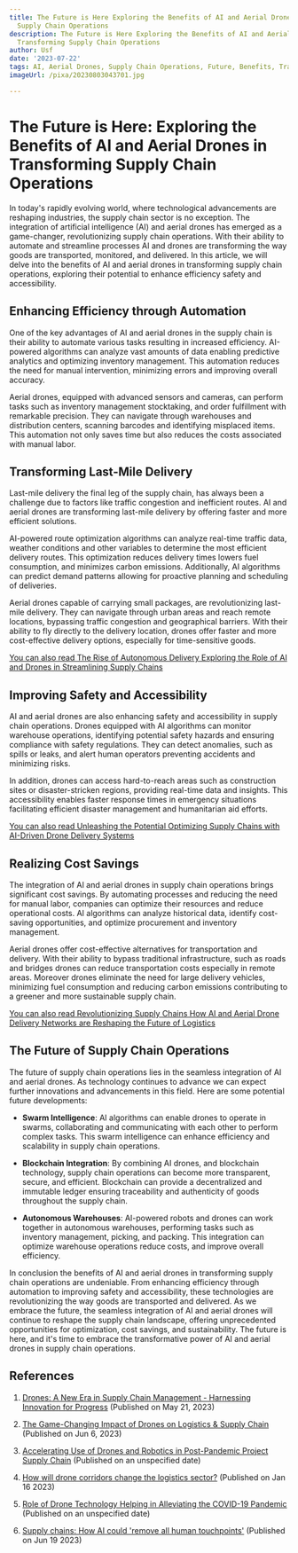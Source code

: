 ```yaml
---
title: The Future is Here Exploring the Benefits of AI and Aerial Drones in Transforming
  Supply Chain Operations
description: The Future is Here Exploring the Benefits of AI and Aerial Drones in
  Transforming Supply Chain Operations
author: Usf
date: '2023-07-22'
tags: AI, Aerial Drones, Supply Chain Operations, Future, Benefits, Transforming
imageUrl: /pixa/20230803043701.jpg

---
```

#  The  Future is Here: Exploring  the Benefits of AI and Aerial Drones in Transforming Supply Chain Operations

In today's rapidly evolving world, where technological advancements are reshaping industries,  the supply chain sector is  no exception. The integration of artificial intelligence (AI) and aerial drones  has emerged  as a  game-changer, revolutionizing supply chain operations. With their ability to automate and  streamline  processes AI and drones are transforming the  way goods are transported, monitored, and delivered. In this article, we will delve into the benefits of AI and aerial drones in transforming supply chain operations, exploring their potential to enhance efficiency safety  and  accessibility.

## Enhancing Efficiency through  Automation

One of the key  advantages of  AI and aerial drones  in the supply chain is  their ability to automate  various tasks resulting in increased efficiency. AI-powered algorithms can analyze vast amounts of data enabling predictive analytics  and optimizing inventory management. This automation  reduces the need for manual intervention, minimizing errors and improving overall accuracy.

Aerial drones, equipped with advanced sensors and  cameras, can perform tasks such as inventory management stocktaking, and order fulfillment with remarkable precision. They can navigate through warehouses and distribution centers, scanning barcodes and  identifying misplaced items. This automation not only saves time but also reduces the costs associated with  manual labor.

## Transforming  Last-Mile Delivery

Last-mile delivery the final leg of the supply chain,  has always been  a challenge due to factors like traffic congestion and inefficient routes. AI and aerial drones are transforming last-mile delivery by offering faster and more efficient solutions.

AI-powered route optimization algorithms can analyze real-time traffic data, weather conditions and other variables to determine the most efficient delivery routes. This optimization reduces delivery times lowers fuel consumption, and  minimizes carbon emissions.  Additionally,  AI algorithms can predict demand patterns allowing for proactive planning  and scheduling of deliveries.

Aerial  drones capable of carrying small packages, are revolutionizing last-mile delivery. They can navigate through urban areas and reach remote locations, bypassing  traffic congestion and geographical barriers. With their ability  to fly  directly to the delivery location,  drones offer faster and more cost-effective delivery options, especially for time-sensitive goods.

[You can also read The Rise of Autonomous Delivery Exploring the Role of AI and Drones  in Streamlining Supply  Chains](The%20Rise%20of%20Autonomous%20Delivery%20Exploring%20the%20Role%20of%20AI%20and%20Drones%20in%20Streamlining%20Supply%20Chains)


## Improving  Safety and Accessibility

AI and  aerial drones are also enhancing safety and accessibility in supply  chain operations. Drones equipped with AI algorithms can monitor warehouse operations, identifying potential safety  hazards and ensuring compliance with safety regulations. They can detect  anomalies, such as spills  or leaks, and alert human operators preventing accidents and minimizing risks.

In addition, drones can access hard-to-reach areas such as construction sites or disaster-stricken regions, providing  real-time data and  insights. This accessibility enables faster response times in emergency situations facilitating efficient disaster management and humanitarian aid efforts.

[You can  also read Unleashing the Potential Optimizing Supply Chains with AI-Driven Drone Delivery Systems](Unleashing%20the%20Potential%20Optimizing%20Supply%20Chains%20with%20AI-Driven%20Drone%20Delivery%20Systems)


##  Realizing Cost Savings

The integration of AI and aerial drones in supply chain operations brings significant cost savings. By automating  processes and reducing the  need for manual labor, companies can  optimize  their resources  and reduce operational costs. AI  algorithms  can  analyze historical data, identify cost-saving  opportunities, and optimize procurement and inventory management.

Aerial drones offer cost-effective alternatives for transportation and delivery. With their ability to bypass traditional infrastructure, such as roads and bridges drones can reduce transportation costs especially in remote areas. Moreover drones eliminate the need for large delivery vehicles, minimizing fuel consumption and reducing carbon emissions contributing to  a  greener and more  sustainable supply chain.

[You can also read Revolutionizing Supply Chains How AI and Aerial Drone  Delivery Networks are Reshaping the Future of Logistics](Revolutionizing%20Supply%20Chains%20How%20AI%20and%20Aerial%20Drone%20Delivery%20Networks%20are%20Reshaping%20the%20Future%20of%20Logistics)


## The Future of Supply Chain Operations

The  future of supply chain operations lies in the seamless integration of AI and aerial drones. As technology continues  to advance we can expect further innovations and advancements in this field. Here are some potential future  developments:

- **Swarm  Intelligence**: AI algorithms can enable  drones to operate in swarms, collaborating  and communicating with each other to perform  complex  tasks. This swarm intelligence can enhance efficiency and scalability in supply chain operations.

- **Blockchain Integration**: By combining AI drones, and blockchain technology, supply chain  operations can become  more transparent, secure, and efficient. Blockchain can provide a decentralized and immutable ledger ensuring traceability and authenticity of goods throughout the supply chain.

- **Autonomous Warehouses**: AI-powered robots and drones can work together in autonomous warehouses, performing tasks such as inventory management, picking, and packing. This integration can optimize warehouse operations reduce costs, and improve overall  efficiency.

In conclusion the benefits of AI and aerial drones in transforming  supply chain operations are undeniable. From  enhancing efficiency through automation  to improving safety  and accessibility, these  technologies are revolutionizing the way goods are transported and delivered. As  we  embrace the future, the seamless integration of AI and aerial drones will continue  to reshape the supply chain landscape, offering unprecedented opportunities for optimization, cost savings, and sustainability.  The future is here, and it's time to embrace the transformative power of AI and  aerial drones in supply chain operations.

##  References

1. [Drones: A New Era in Supply Chain Management - Harnessing Innovation for Progress](https://www.linkedin.com/pulse/drones-new-era-supply-chain-management-harnessing-progress-sherrod) (Published  on May 21, 2023)

2. [The Game-Changing Impact of Drones on Logistics & Supply Chain](https://www.linkedin.com/pulse/game-changing-impact-drones-logistics-supply-chain-hanifee-holman) (Published on Jun 6,  2023)

3. [Accelerating Use of Drones and Robotics in Post-Pandemic Project Supply Chain](https://www.mdpi.com/2504-446X/7/5/313) (Published on an unspecified date)

4. [How will drone corridors change  the logistics sector?](https://www.investmentmonitor.ai/features/how-will-drone-corridors-change-the-logistics-sector/) (Published  on Jan 16 2023)

5.  [Role  of Drone Technology Helping  in Alleviating the COVID-19 Pandemic](https://www.ncbi.nlm.nih.gov/pmc/articles/PMC9612140/) (Published on an unspecified date)

6. [Supply  chains: How AI could 'remove all human touchpoints'](https://www.cnbc.com/2023/06/19/supply-chains-how-ai-could-remove-all-human-touchpoints.html) (Published on Jun 19 2023)
